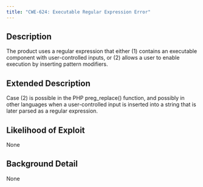 ```yaml
---
title: "CWE-624: Executable Regular Expression Error"
---
```


## Description
The product uses a regular expression that either (1) contains an executable component with user-controlled inputs, or (2) allows a user to enable execution by inserting pattern modifiers.

## Extended Description
Case (2) is possible in the PHP preg_replace() function, and possibly in other languages when a user-controlled input is inserted into a string that is later parsed as a regular expression.

## Likelihood of Exploit
None

## Background Detail
None
        
